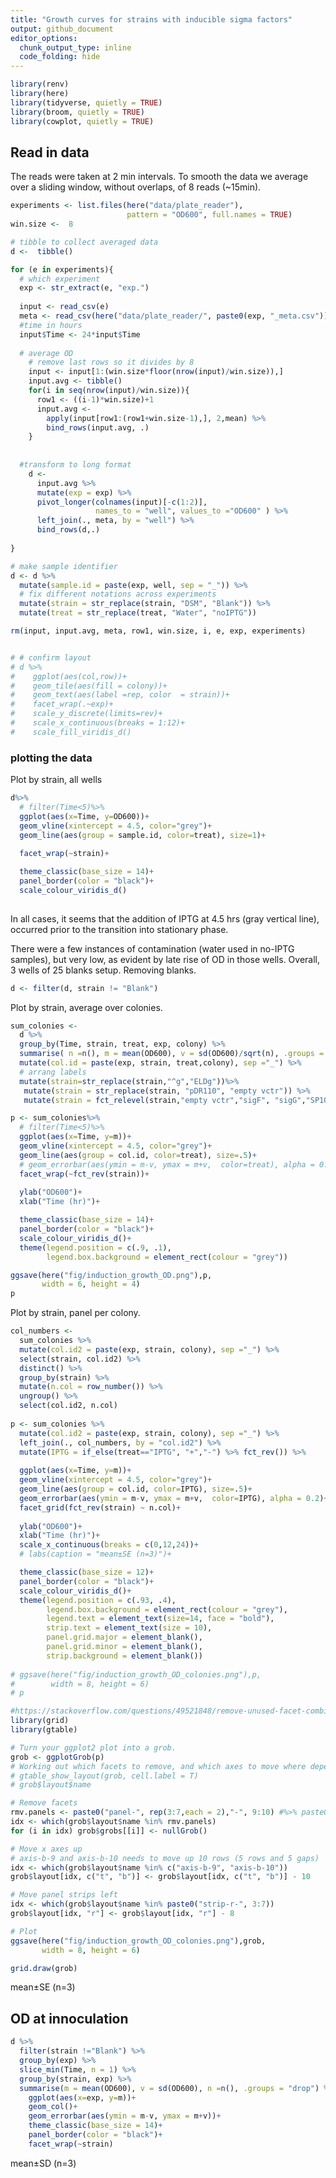 ```yaml
---
title: "Growth curves for strains with inducible sigma factors"
output: github_document
editor_options: 
  chunk_output_type: inline
  code_folding: hide
---
```


```r
library(renv)
library(here)
library(tidyverse, quietly = TRUE)
library(broom, quietly = TRUE)
library(cowplot, quietly = TRUE)
```

## Read in data  

The reads were taken at 2 min intervals. To smooth the data we average over a sliding window, without overlaps, of 8 reads (~15min).

```r

experiments <- list.files(here("data/plate_reader"), 
                          pattern = "OD600", full.names = TRUE)
win.size <-  8

# tibble to collect averaged data
d <-  tibble()

for (e in experiments){
  # which experiment
  exp <- str_extract(e, "exp.")
  
  input <- read_csv(e)
  meta <- read_csv(here("data/plate_reader/", paste0(exp, "_meta.csv")))
  #time in hours
  input$Time <- 24*input$Time
    
  # average OD
    # remove last rows so it divides by 8
    input <- input[1:(win.size*floor(nrow(input)/win.size)),]
    input.avg <- tibble()
    for(i in seq(nrow(input)/win.size)){
      row1 <- ((i-1)*win.size)+1
      input.avg <- 
        apply(input[row1:(row1+win.size-1),], 2,mean) %>% 
        bind_rows(input.avg, .)
    }
  
  
  #transform to long format
    d <- 
      input.avg %>% 
      mutate(exp = exp) %>% 
      pivot_longer(colnames(input)[-c(1:2)], 
                   names_to = "well", values_to ="OD600" ) %>% 
      left_join(., meta, by = "well") %>% 
      bind_rows(d,.)
      
}

# make sample identifier
d <- d %>% 
  mutate(sample.id = paste(exp, well, sep = "_")) %>% 
  # fix different notations across experiments
  mutate(strain = str_replace(strain, "DSM", "Blank")) %>% 
  mutate(treat = str_replace(treat, "Water", "noIPTG"))

rm(input, input.avg, meta, row1, win.size, i, e, exp, experiments)


# # confirm layout
# d %>%
#    ggplot(aes(col,row))+
#    geom_tile(aes(fill = colony))+
#    geom_text(aes(label =rep, color  = strain))+
#    facet_wrap(.~exp)+
#    scale_y_discrete(limits=rev)+
#    scale_x_continuous(breaks = 1:12)+
#    scale_fill_viridis_d()

```

### plotting the data

Plot by strain, all wells
```r
d%>%
  # filter(Time<5)%>%
  ggplot(aes(x=Time, y=OD600))+
  geom_vline(xintercept = 4.5, color="grey")+
  geom_line(aes(group = sample.id, color=treat), size=1)+
  
  facet_wrap(~strain)+

  theme_classic(base_size = 14)+
  panel_border(color = "black")+
  scale_colour_viridis_d()
  
```
In all cases, it seems that the addition of IPTG at 4.5 hrs (gray vertical line), occurred prior to the transition into stationary phase.

There were a few instances of contamination (water used in no-IPTG samples), but very low, as evident by late rise of OD in those wells. Overall, 3 wells of 25 blanks setup. Removing blanks.

```r
d <- filter(d, strain != "Blank")
```



Plot by strain, average over colonies.

```r

sum_colonies <- 
  d %>% 
  group_by(Time, strain, treat, exp, colony) %>% 
  summarise( n =n(), m = mean(OD600), v = sd(OD600)/sqrt(n), .groups = "drop") %>% 
  mutate(col.id = paste(exp, strain, treat,colony), sep ="_") %>% 
  # arrang labels
  mutate(strain=str_replace(strain,"^g","ELDg"))%>%
   mutate(strain = str_replace(strain, "pDR110", "empty vctr")) %>% 
   mutate(strain = fct_relevel(strain,"empty vctr","sigF", "sigG","SP10", "Goe3","ELDg168", "ELDg169"))

p <- sum_colonies%>%
  # filter(Time<5)%>%
  ggplot(aes(x=Time, y=m))+
  geom_vline(xintercept = 4.5, color="grey")+
  geom_line(aes(group = col.id, color=treat), size=.5)+
  # geom_errorbar(aes(ymin = m-v, ymax = m+v,  color=treat), alpha = 0.5)+
  facet_wrap(~fct_rev(strain))+
  
  ylab("OD600")+
  xlab("Time (hr)")+

  theme_classic(base_size = 14)+
  panel_border(color = "black")+
  scale_colour_viridis_d()+
  theme(legend.position = c(.9, .1), 
        legend.box.background = element_rect(colour = "grey"))

ggsave(here("fig/induction_growth_OD.png"),p,
       width = 6, height = 4)
p  
```
Plot by strain, panel per colony.

```r
col_numbers <-
  sum_colonies %>% 
  mutate(col.id2 = paste(exp, strain, colony), sep ="_") %>%
  select(strain, col.id2) %>% 
  distinct() %>% 
  group_by(strain) %>% 
  mutate(n.col = row_number()) %>% 
  ungroup() %>% 
  select(col.id2, n.col)
  
p <- sum_colonies %>% 
  mutate(col.id2 = paste(exp, strain, colony), sep ="_") %>%
  left_join(., col_numbers, by = "col.id2") %>% 
  mutate(IPTG = if_else(treat=="IPTG", "+","-") %>% fct_rev()) %>% 
  
  ggplot(aes(x=Time, y=m))+
  geom_vline(xintercept = 4.5, color="grey")+
  geom_line(aes(group = col.id, color=IPTG), size=.5)+
  geom_errorbar(aes(ymin = m-v, ymax = m+v,  color=IPTG), alpha = 0.2)+
  facet_grid(fct_rev(strain) ~ n.col)+
  
  ylab("OD600")+
  xlab("Time (hr)")+
  scale_x_continuous(breaks = c(0,12,24))+
  # labs(caption = "mean±SE (n=3)")+

  theme_classic(base_size = 12)+
  panel_border(color = "black")+
  scale_colour_viridis_d()+
  theme(legend.position = c(.93, .4), 
        legend.box.background = element_rect(colour = "grey"),
        legend.text = element_text(size=14, face = "bold"),
        strip.text = element_text(size = 10),
        panel.grid.major = element_blank(),
        panel.grid.minor = element_blank(),
        strip.background = element_blank())
  
# ggsave(here("fig/induction_growth_OD_colonies.png"),p,
#        width = 8, height = 6)
# p  
```


```r
#https://stackoverflow.com/questions/49521848/remove-unused-facet-combinations-in-2-way-facet-grid
library(grid)
library(gtable)

# Turn your ggplot2 plot into a grob.
grob <- ggplotGrob(p)
# Working out which facets to remove, and which axes to move where depends on the grid-structure of your grob. gtable_show_layout(grob) gives a visual representation of your grid structure, where numbers like (7, 4) denote a panel in row 7 and column 4.
# gtable_show_layout(grob, cell.label = T)
# grob$layout$name

# Remove facets
rmv.panels <- paste0("panel-", rep(3:7,each = 2),"-", 9:10) #%>% paste0(.,9:10)
idx <- which(grob$layout$name %in% rmv.panels)
for (i in idx) grob$grobs[[i]] <- nullGrob()

# Move x axes up
# axis-b-9 and axis-b-10 needs to move up 10 rows (5 rows and 5 gaps)
idx <- which(grob$layout$name %in% c("axis-b-9", "axis-b-10"))
grob$layout[idx, c("t", "b")] <- grob$layout[idx, c("t", "b")] - 10

# Move panel strips left 
idx <- which(grob$layout$name %in% paste0("strip-r-", 3:7))
grob$layout[idx, "r"] <- grob$layout[idx, "r"] - 8

# Plot
ggsave(here("fig/induction_growth_OD_colonies.png"),grob,
       width = 8, height = 6)

grid.draw(grob)
```

mean±SE (n=3)

## OD at innoculation

```r
d %>% 
  filter(strain !="Blank") %>% 
  group_by(exp) %>% 
  slice_min(Time, n = 1) %>% 
  group_by(strain, exp) %>%
  summarise(m = mean(OD600), v = sd(OD600), n =n(), .groups = "drop") %>% 
    ggplot(aes(x=exp, y=m))+
    geom_col()+
    geom_errorbar(aes(ymin = m-v, ymax = m+v))+
    theme_classic(base_size = 14)+
    panel_border(color = "black")+
    facet_wrap(~strain)
```


mean±SD (n=3)